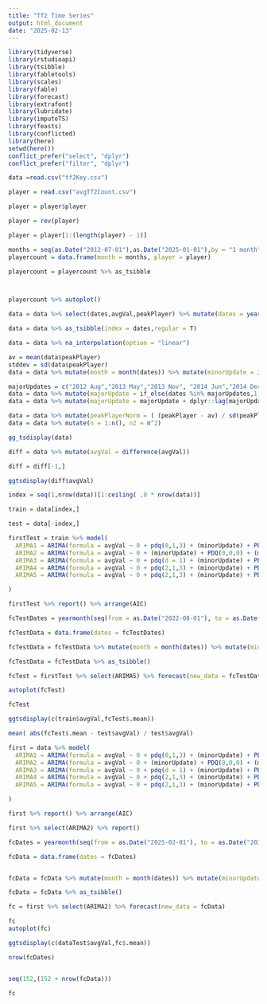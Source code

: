 ```yaml
---
title: "Tf2 Time Series"
output: html_document
date: "2025-02-13"
---
```


```r
library(tidyverse)
library(rstudioapi)
library(tsibble)
library(fabletools)
library(scales)
library(fable)
library(forecast)
library(extrafont)
library(lubridate)
library(imputeTS)
library(feasts)
library(conflicted)
library(here)
setwd(here())
conflict_prefer("select", "dplyr")
conflict_prefer("filter", "dplyr")
```

```r
data =read.csv("tf2Key.csv")

player = read.csv("avgTf2Count.csv")

player = player$player

player = rev(player)

player = player[1:(length(player) - 1)]

months = seq(as.Date("2012-07-01"),as.Date("2025-01-01"),by = "1 month")
playercount = data.frame(month = months, player = player)

playercount = playercount %>% as_tsibble 



playercount %>% autoplot()

data = data %>% select(dates,avgVal,peakPlayer) %>% mutate(dates = yearmonth(dates))

data = data %>% as_tsibble(index = dates,regular = T)

data = data %>% na_interpolation(option = "linear")

av = mean(data$peakPlayer)
stddev = sd(data$peakPlayer)
data = data %>% mutate(month = month(dates)) %>% mutate(minorUpdate = if_else(month %in% c(6,12),1,0))

majorUpdates = c("2012 Aug","2013 May","2013 Nov", "2014 Jun","2014 Dec", "2015 Jul", "2015 Oct","2016 Jul", "2017 Oct")
data = data %>% mutate(majorUpdate = if_else(dates %in% majorUpdates,1,0))
data = data %>% mutate(majorUpdate = majorUpdate + dplyr::lag(majorUpdate,default = 0))

data = data %>% mutate(peakPlayerNorm = ( (peakPlayer - av) / sd(peakPlayer)))
data = data %>% mutate(n = 1:n(), n2 = n^2)
```

```r
gg_tsdisplay(data)
```

```r
diff = data %>% mutate(avgVal = difference(avgVal))

diff = diff[-1,]
```

```r
ggtsdisplay(diff$avgVal)
```

```r
index = seq(1,nrow(data))[1:ceiling( .8 * nrow(data))]

train = data[index,]

test = data[-index,]
```

```r

firstTest = train %>% model(
  ARIMA1 = ARIMA(formula = avgVal ~ 0 + pdq(0,1,3) + (minorUpdate) + PDQ(0,0,0) + (majorUpdate) + n),
  ARIMA2 = ARIMA(formula = avgVal ~ 0 + (minorUpdate) + PDQ(0,0,0) + (majorUpdate) + n),
  ARIMA3 = ARIMA(formula = avgVal ~ 0 + pdq(d = 1) + (minorUpdate) + PDQ(0,0,0) + (majorUpdate) + n),
  ARIMA4 = ARIMA(formula = avgVal ~ 0 + pdq(2,1,3) + (minorUpdate) + PDQ(0,0,0) + (majorUpdate) + n),
  ARIMA5 = ARIMA(formula = avgVal ~ 0 + pdq(2,1,3) + (minorUpdate) + PDQ(0,0,0) + (majorUpdate) + n),

)

firstTest %>% report() %>% arrange(AIC)
```

```r

fcTestDates = yearmonth(seq(from = as.Date("2022-08-01"), to = as.Date("2025-01-01"), by = "1 month"))

fcTestData = data.frame(dates = fcTestDates)

fcTestData = fcTestData %>% mutate(month = month(dates)) %>% mutate(minorUpdate = if_else(month %in% c(6,12),1,0)) %>% mutate(majorUpdate = 0) %>% mutate(n = seq(121,(121 + nrow(fcTestData) - 1))) %>% mutate(n2 = n^2)

fcTestData = fcTestData %>% as_tsibble()

fcTest = firstTest %>% select(ARIMA5) %>% forecast(new_data = fcTestData)

autoplot(fcTest)

fcTest

ggtsdisplay(c(train$avgVal,fcTest$.mean))

mean( abs(fcTest$.mean - test$avgVal) / test$avgVal)

```

```r

first = data %>% model(
  ARIMA1 = ARIMA(formula = avgVal ~ 0 + pdq(0,1,3) + (minorUpdate) + PDQ(0,0,0) + (majorUpdate) + n),
  ARIMA2 = ARIMA(formula = avgVal ~ 0 + (minorUpdate) + PDQ(0,0,0) + (majorUpdate) + n),
  ARIMA3 = ARIMA(formula = avgVal ~ 0 + pdq(d = 1) + (minorUpdate) + PDQ(0,0,0) + (majorUpdate) + n),
  ARIMA4 = ARIMA(formula = avgVal ~ 0 + pdq(2,1,3) + (minorUpdate) + PDQ(0,0,0) + (majorUpdate) + n),
  ARIMA5 = ARIMA(formula = avgVal ~ 0 + pdq(2,1,3) + (minorUpdate) + PDQ(0,0,0) + (majorUpdate) + n),

)

first %>% report() %>% arrange(AIC)

first %>% select(ARIMA2) %>% report()
```
```r
fcDates = yearmonth(seq(from = as.Date("2025-02-01"), to = as.Date("2032-02-01"), by = "1 month"))

fcData = data.frame(dates = fcDates)


fcData = fcData %>% mutate(month = month(dates)) %>% mutate(minorUpdate = if_else(month %in% c(6,12),1,0)) %>% mutate(majorUpdate = 0) %>% mutate(n = seq(152,(152 + nrow(fcData) - 1))) %>% mutate(n2 = n^2)

fcData = fcData %>% as_tsibble()

fc = first %>% select(ARIMA2) %>% forecast(new_data = fcData)

fc
autoplot(fc)

ggtsdisplay(c(dataTest$avgVal,fc$.mean))

nrow(fcDates)


seq(152,(152 + nrow(fcData)))
```

```r
fc
```




